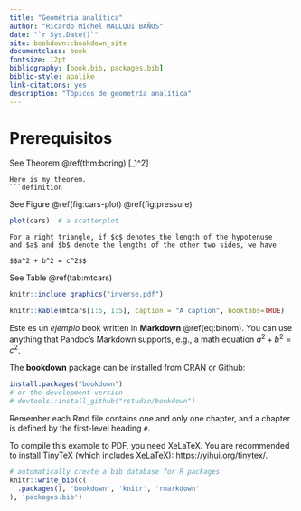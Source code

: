 ```yaml
--- 
title: "Geométria analítica"
author: "Ricardo Michel MALLQUI BAÑOS"
date: "`r Sys.Date()`"
site: bookdown::bookdown_site
documentclass: book
fontsize: 12pt
bibliography: [book.bib, packages.bib]
biblio-style: apalike
link-citations: yes
description: "Tópicos de geometría analítica"
---
```

\newcommand{\N}{\mathbb{N}}
\newcommand{\R}{\mathbb{R}}
\newcommand{\CC}{\mathbb{C}}
\newcommand{\I}{\mathbb{I}}
\newcommand{\f}{\mathbb{f}}
\newcommand{\X}{\mathbb{X}}
\newcommand{\D}{\mathbb{D}}
\newcommand{\Z}{\mathbb{Z}}
\newcommand{\Q}{\mathbb{Q}}
\newcommand{\norm}[1]{\left\Vert#1\right\Vert}
\newcommand{\abs}[1]{\left\vert#1\right\vert}
\newcommand{\set}[1]{\left\{#1\right\}}
\newcommand{\seq}[1]{\left<#1\right>}
\newcommand{\co}[1]{\left[#1\right]}
\newcommand{\cc}[1]{\left(#1\right)}
\newcommand{\J}{\mathcal{J}}
\newcommand{\K}{\mathcal{K}}
\newcommand{\M}{\mathcal{M}}
\newcommand{\F}{\mathcal{F}}

# Prerequisitos


See Theorem \@ref(thm:boring) \[\sum_1^2\]

```theorem
Here is my theorem.
```definition
```
See Figure \@ref(fig:cars-plot) \@ref(fig:pressure)

```r
plot(cars)  # a scatterplot
```


```theorem
For a right triangle, if $c$ denotes the length of the hypotenuse
and $a$ and $b$ denote the lengths of the other two sides, we have

$$a^2 + b^2 = c^2$$
```
See Table \@ref(tab:mtcars)

```r
knitr::include_graphics("inverse.pdf")
```

```r
knitr::kable(mtcars[1:5, 1:5], caption = "A caption", booktabs=TRUE)
```

\begin{equation} 
  f\left(k\right) = \binom{n}{k} p^k\left(1-p\right)^{n-k}
  (\#eq:binom)
\end{equation} 

Este es un  _ejemplo_ book written in **Markdown** \@ref(eq:binom). You can use anything that Pandoc's Markdown supports, e.g., a math equation $a^2 + b^2 = c^2$.

The **bookdown** package can be installed from CRAN or Github:

```r
install.packages("bookdown")
# or the development version
# devtools::install_github("rstudio/bookdown")
```

Remember each Rmd file contains one and only one chapter, and a chapter is defined by the first-level heading `#`.

To compile this example to PDF, you need XeLaTeX. You are recommended to install TinyTeX (which includes XeLaTeX): <https://yihui.org/tinytex/>.

```r
# automatically create a bib database for R packages
knitr::write_bib(c(
  .packages(), 'bookdown', 'knitr', 'rmarkdown'
), 'packages.bib')
```
